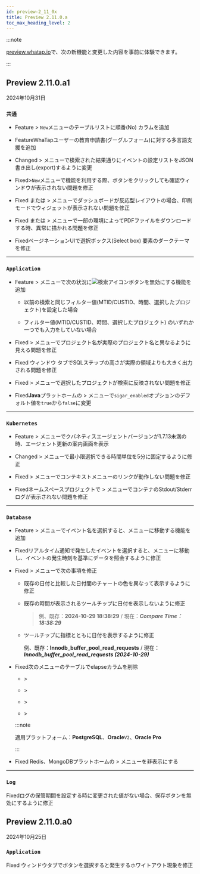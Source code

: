 ```yaml
---
id: preview-2_11_0x
title: Preview 2.11.0.a
toc_max_heading_level: 2
---
```


<head>
<meta name="robots" content="noindex, nofollow"/>
</head>

:::note

[preview.whatap.io](https://preview.whatap.io)で、次の新機能と変更した内容を事前に体験できます。 

:::

## Preview 2.11.0.a1

2024年10月31日

<div class='indentTab'>

### `共通`

- <Status priority='1'>Feature</Status> <Cmdname sid="side_event" className="uitext" /> &gt; <Cmdname sid="side_eventSetting" className="uitext" /> <code className="newfunc">New</code>メニューのテーブルリストに順番(No) カラムを追加

- <Status priority='0'>Feature</Status>WhaTapユーザーの教育申請書(グーグルフォーム)に対する多言語支援を追加

- <Status priority='1'>Changed</Status> <Cmdname sid="side_event" className="uitext" /> &gt; <Cmdname sid="side_eventSetting" className="uitext" />メニューで検索された結果通りにイベントの設定リストをJSON書き出し(export)するように変更

- <Status priority='0'>Fixed</Status><Cmdname sid="side_event" className="uitext" />&gt;<Cmdname sid="side_eventSetting" className="uitext" /><code className="newfunc">New</code>メニューで<Cmdname sid="BTN07761" className="uitext" />機能を利用する際、<Cmdname sid="overwrite" className="uitext" />ボタンをクリックしても確認ウィンドウが表示されない問題を修正

- <Status priority='0'>Fixed</Status> <Cmdname sid="side_integratedFlexboard" className="uitext" />または<Cmdname sid="side_dashboard" className="uitext" /> &gt; <Cmdname sid="side_flexboard" className="uitext" />メニューでダッシュボードが反応型レイアウトの場合、印刷モードでウィジェットが表示されない問題を修正

- <Status priority='0'>Fixed</Status> <Cmdname sid="side_integratedFlexboard" className="uitext" />または<Cmdname sid="side_dashboard" className="uitext" /> &gt; <Cmdname sid="side_flexboard" className="uitext" />メニューで一部の環境によってPDFファイルをダウンロードする時、異常に描かれる問題を修正

- <Status priority='0'>Fixed</Status>ページネーションUIで選択ボックス(Select box) 要素のダークテーマを修正

---

### `Application`

- <Status priority='1'>Feature</Status> <Cmdname sid="side_analysis" className="uitext" /> &gt; <Cmdname sid="side_multi_server_tx_trace" className="uitext" />メニューで次の状況に![検索アイコン](/img/ico-btn-search.png)ボタンを無効にする機能を追加

  - 以前の検索と同じフィルター値(MTID/CUSTID、時間、選択したプロジェクト)を設定した場合

  - フィルター値(MTID/CUSTID、時間、選択したプロジェクト) のいずれか一つでも入力をしていない場合

- <Status priority='0'>Fixed</Status> <Cmdname sid="side_analysis" className="uitext" /> &gt; <Cmdname sid="side_multi_server_tx_trace" className="uitext" />メニューでプロジェクト名が実際のプロジェクト名と異なるように見える問題を修正

- <Status priority='0'>Fixed</Status> <Cmdname sid="TTL06209" className="uitext" />ウィンドウ<Cmdname sid="TTL06126" className="uitext" /> タブでSQLステップの高さが実際の領域よりも大きく出力される問題を修正

- <Status priority='0'>Fixed</Status> <Cmdname sid="side_analysis" className="uitext" /> &gt; <Cmdname sid="side_multi_server_tx_trace" className="uitext" />メニューで選択したプロジェクトが検索に反映されない問題を修正

- <Status priority='0'>Fixed</Status>**Java**プラットホームの<Cmdname sid="side_management" className="uitext" /> &gt; <Cmdname sid="side_agentSetting" className="uitext" />メニューで`sigar_enabled`オプションのデフォルト値を`true`から`false`に変更

---

### `Kubernetes`

- <Status priority='0'>Feature</Status> <Cmdname sid="side_cluster" className="uitext" /> &gt; <Cmdname sid="side_ingressList" className="uitext" />メニューでクバネティスエージェントバージョンが1.7.13未満の時、エージェント更新の案内画面を表示

- <Status priority='1'>Changed</Status> <Cmdname sid="side_cluster" className="uitext" /> &gt; <Cmdname sid="side_nodeTimeline" className="uitext" />メニューで最小限選択できる時間単位を5分に固定するように修正

- <Status priority='0'>Fixed</Status> <Cmdname sid="sitemap" className="uitext" /> &gt; <Cmdname sid="side_instanceTopology" className="uitext" />メニューでコンテキストメニューのリンクが動作しない問題を修正

- <Status priority='0'>Fixed</Status>ネームスペースプロジェクトで<Cmdname sid="side_dashboard" className="uitext" /> &gt; <Cmdname sid="side_containerMap" className="uitext" />メニューでコンテナのStdout/Stderrログが表示されない問題を修正

---

### `Database`

- <Status priority='1'>Feature</Status> <Cmdname sid="side_event" className="uitext" /> &gt; <Cmdname sid="side_eventHistory" className="uitext" />メニューでイベント名を選択すると、<Cmdname sid="side_dbMonitoring" className="uitext" />メニューに移動する機能を追加

- <Status priority='0'>Fixed</Status>リアルタイム通知で発生したイベントを選択すると、<Cmdname sid="side_dbMonitoring" className="uitext" />メニューに移動し、イベントの発生時刻を基準にデータを照会するように修正

- <Status priority='0'>Fixed</Status> <Cmdname sid="side_analysis" className="uitext" /> &gt; <Cmdname sid="side_dbTrendComparison" className="uitext" />メニューで次の事項を修正

  - 既存の日付と比較した日付間のチャートの色を異なって表示するように修正

  - 既存の時間が表示されるツールチップに日付を表示しないように修正

    > 例、既存：**2024-10-29 18:38:29** / 現在：***Compare Time：18:38:29***

  - ツールチップに指標とともに日付を表示するように修正

    例、既存：**Innodb_buffer_pool_read_requests** / 現在：***Innodb_buffer_pool_read_requests (2024-10-29)***

- <Status priority='0'>Fixed</Status>次のメニューの<Cmdname sid="active_sessions" className="uitext" />テーブルで<UI>elapse</UI>カラムを削除

  - <Cmdname sid="side_dashboard" className="uitext" /> &gt; <Cmdname sid="side_dbMonitoring" className="uitext" />

  - <Cmdname sid="side_dashboard" className="uitext" /> &gt; <Cmdname sid="side_multiInstance" className="uitext" />

  - <Cmdname sid="side_analysis" className="uitext" /> &gt; <Cmdname sid="side_dbTrendComparison" className="uitext" />

  - <Cmdname sid="side_analysis" className="uitext" /> &gt; <Cmdname sid="side_dbWaitAnalysis" className="uitext" />

  :::note

  適用プラットフォーム：**PostgreSQL**、**Oracle**<code className="my">V2</code>、**Oracle Pro**

  :::

- <Status priority='0'>Fixed</Status> Redis、MongoDBプラットホームの<Cmdname sid="side_lab" className="uitext" /> &gt; <Cmdname sid="side_dbScriptManager" className="uitext" />メニューを非表示にする

---

### `Log`

<Status priority='0'>Fixed</Status>ログの保管期間を設定する時に変更された値がない場合、保存ボタンを無効にするように修正

</div>

## Preview 2.11.0.a0

2024年10月25日

<div class='indentTab'>

### `Application`

<Status priority='0'>Fixed</Status> <Cmdname sid="TTL06209" className="uitext" />ウィンドウ<Cmdname sid="TTL06126" className="uitext" />タブで<Cmdname sid="active_stack" className="uitext" />ボタンを選択すると発生するホワイトアウト現象を修正

</div>
